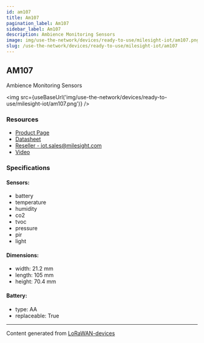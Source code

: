```yaml
---
id: am107
title: Am107
pagination_label: Am107
sidebar_label: Am107
description: Ambience Monitoring Sensors
image: img/use-the-network/devices/ready-to-use/milesight-iot/am107.png
slug: /use-the-network/devices/ready-to-use/milesight-iot/am107
---
```



## AM107

Ambience Monitoring Sensors

<img src={useBaseUrl('img/use-the-network/devices/ready-to-use/milesight-iot/am107.png')} />

### Resources

- [Product Page](https://www.milesight-iot.com/lorawan/sensor/am100/)
- [Datasheet](https://resource.milesight-iot.com/milesight/document/am100-series-datasheet-en.pdf)
- [Reseller - iot.sales@milesight.com](https://www.milesight-iot.com/contact-us/)
- [Video](https://www.youtube.com/watch?v=lu90qeIkjC0&ab_channel=MilesightIoT)

### Specifications

#### Sensors:

- battery
- temperature
- humidity
- co2
- tvoc
- pressure
- pir
- light

#### Dimensions:

- width: 21.2 mm
- length: 105 mm
- height: 70.4 mm

#### Battery:

- type: AA
- replaceable: True

---

Content generated from [LoRaWAN-devices](https://github.com/TheThingsNetwork/lorawan-devices)
